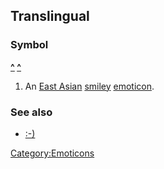 ==Translingual==

===Symbol===
'''[[^]] [[^]]'''
# An [[East Asian]] [[smiley]] [[emoticon]].

===See also===
*[[:-)]]

[[Category:Emoticons]]
